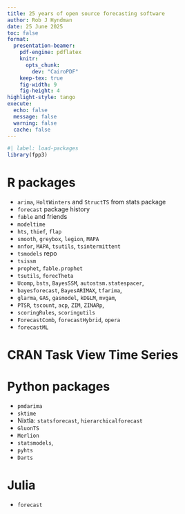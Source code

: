 ```yaml
---
title: 25 years of open source forecasting software
author: Rob J Hyndman
date: 25 June 2025
toc: false
format:
  presentation-beamer:
    pdf-engine: pdflatex
    knitr:
      opts_chunk:
        dev: "CairoPDF"
    keep-tex: true
    fig-width: 9
    fig-height: 4
highlight-style: tango
execute:
  echo: false
  message: false
  warning: false
  cache: false
---
```


```r
#| label: load-packages
library(fpp3)
```

# R packages

* `arima`, `HoltWinters` and `StructTS` from stats package
* `forecast` package history
* `fable` and friends
* `modeltime`
* `hts`, `thief`, `flap`
* `smooth`, `greybox`, `legion`, `MAPA`
* `nnfor`, `MAPA`, `tsutils`, `tsintermittent`
* `tsmodels` repo
* `tsissm`
* `prophet`, `fable.prophet`
* `tsutils`, `forecTheta`
* `Ucomp`, `bsts`, `BayesSSM`, `autostsm.statespacer`, 
* `bayesforecast`, `BayesARIMAX`, `tfarima`, 
* `glarma`, `GAS`, `gasmodel`, `kDGLM`, `mvgam`, 
* `PTSR`, `tscount`, `acp`, `ZIM`, `ZINARp`, 
* `scoringRules`, `scoringutils`
* `ForecastComb`, `forecastHybrid`, `opera`
* `forecastML`

# CRAN Task View Time Series

# Python packages

* `pmdarima`
* `sktime`
* Nixtla: `statsforecast`, `hierarchicalforecast`
* `GluonTS`
* `Merlion`
* `statsmodels`,
* `pyhts`
* `Darts`

# Julia

* `forecast`